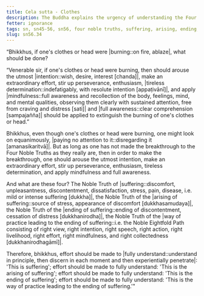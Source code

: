 ```yaml
---
title: Cela sutta - Clothes
description: The Buddha explains the urgency of understanding the Four Noble Truths to end suffering with a simile of extinguishing a fire on one's clothes or head.
fetter: ignorance
tags: sn, sn45-56, sn56, four noble truths, suffering, arising, ending, cessation, way of practice, path, simile, clothes, fire
slug: sn56.34
---
```


“Bhikkhus, if one's clothes or head were |burning::on fire, ablaze|, what should be done?

“Venerable sir, if one's clothes or head were burning, then should arouse the utmost |intention::wish, desire, interest [chanda]|, make an extraordinary effort, stir up perseverance, enthusiasm, |tireless determination::indefatigably, with resolute intention [appaṭivānī]|, and apply |mindfulness::full awareness and recollection of the body, feelings, mind, and mental qualities, observing them clearly with sustained attention, free from craving and distress [sati]| and |full awareness::clear comprehension [sampajañña]| should be applied to extinguish the burning of one's clothes or head.”

Bhikkhus, even though one's clothes or head were burning, one might look on equanimously, |paying no attention to it::disregarding it [amanasikaritvā]|. But as long as one has not made the breakthrough to the Four Noble Truths as they really are, then in order to make the breakthrough, one should arouse the utmost intention, make an extraordinary effort, stir up perseverance, enthusiasm, tireless determination, and apply mindfulness and full awareness.

And what are these four? The Noble Truth of |suffering::discomfort, unpleasantness, discontentment, dissatisfaction, stress, pain, disease, i.e. mild or intense suffering [dukkha]|, the Noble Truth of the |arising of suffering::source of stress, appearance of discomfort [dukkhasamudaya]|, the Noble Truth of the |ending of suffering::ending of discontentment, cessation of distress [dukkhanirodha]|, the Noble Truth of the |way of practice leading to the ending of suffering::i.e. the Noble Eightfold Path consisting of right view, right intention, right speech, right action, right livelihood, right effort, right mindfulness, and right collectedness [dukkhanirodhagāmī]|.

Therefore, bhikkhus, effort should be made to |fully understand::understand in principle, then discern in each moment and then experientially penetrate|: 'This is suffering';
effort should be made to fully understand: 'This is the arising of suffering';
effort should be made to fully understand: 'This is the ending of suffering';
effort should be made to fully understand: 'This is the way of practice leading to the ending of suffering.'"